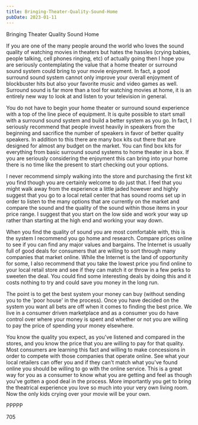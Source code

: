 ```yaml
---
title: Bringing-Theater-Quality-Sound-Home
pubDate: 2023-01-11
---
```


Bringing Theater Quality Sound Home

If you are one of the many people around the world who loves the sound quality of watching movies in theaters but hates the hassles (crying babies, people talking, cell phones ringing, etc) of actually going then I hope you are seriously contemplating the value that a home theater or surround sound system could bring to your movie enjoyment. In fact, a good surround sound system cannot only improve your overall enjoyment of blockbuster hits but also your favorite music and video games as well. Surround sound is far more than a tool for watching movies at home, it is an entirely new way to look at and listen to your television in general. 

You do not have to begin your home theater or surround sound experience with a top of the line piece of equipment. It is quite possible to start small with a surround sound system and build a better system as you go. In fact, I seriously recommend that people invest heavily in speakers from the beginning and sacrifice the number of speakers in favor of better quality speakers. In addition to this there are many box kits out there that are designed for almost any budget on the market. You can find box kits for everything from basic surround sound systems to home theater in a box. If you are seriously considering the enjoyment this can bring into your home there is no time like the present to start checking out your options.

I never recommend simply walking into the store and purchasing the first kit you find though you are certainly welcome to do just that. I feel that you might walk away from the experience a little jaded however and highly suggest that you go to a local retail center that has sound rooms set up in order to listen to the many options that are currently on the market and compare the sound and the quality of the sound within those items in your price range. I suggest that you start on the low side and work your way up rather than starting at the high end and working your way down. 

When you find the quality of sound you are most comfortable with, this is the system I recommend you go home and research. Compare prices online to see if you can find any major values and bargains. The Internet is usually full of good deals for consumers that are willing to sort through many companies that market online. While the Internet is the land of opportunity for some, I also recommend that you take the lowest price you find online to your local retail store and see if they can match it or throw in a few perks to sweeten the deal. You could find some interesting deals by doing this and it costs nothing to try and could save you money in the long run.

The point is to get the best system your money can buy (without sending you to the 'poor house' in the process). Once you have decided on the system you want all bets are off when it comes to finding the best price. We live in a consumer driven marketplace and as a consumer you do have control over where your money is spent and whether or not you are willing to pay the price of spending your money elsewhere. 

You know the quality you expect, as you've listened and compared in the stores, and you know the price that you are willing to pay for that quality. Most consumers are learning this fact and willing to make concessions in order to compete with those companies that operate online. See what your local retailers can offer you and if they can't match what you've found online you should be willing to go with the online service. This is a great way for you as a consumer to know what you are getting and feel as though you've gotten a good deal in the process. More importantly you get to bring the theatrical experience you love so much into your very own living room. Now the only kids crying over your movie will be your own.

PPPPP

705